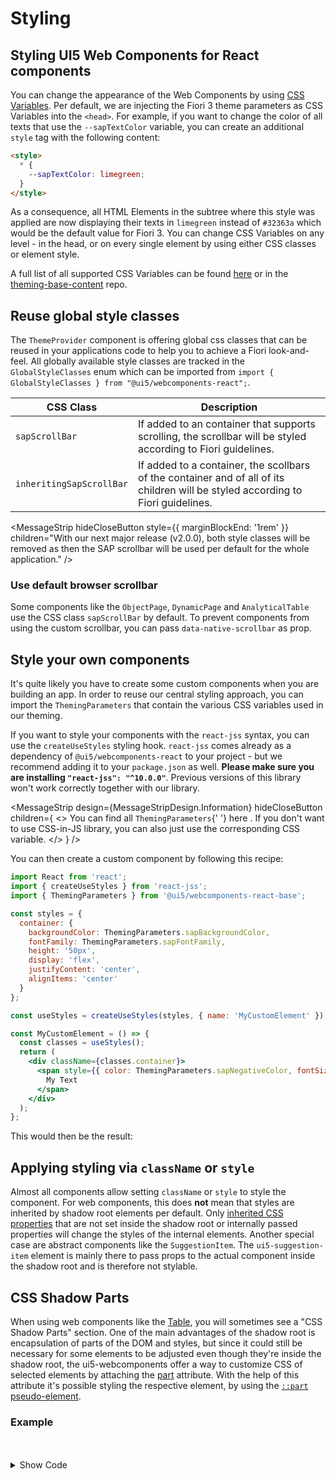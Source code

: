 
<Meta title="Styling" />

# Styling

<TableOfContent />

## Styling UI5 Web Components for React components

You can change the appearance of the Web Components by using [CSS Variables](https://www.w3schools.com/Css/css3_variables.asp).
Per default, we are injecting the Fiori 3 theme parameters as CSS Variables into the `<head>`.
For example, if you want to change the color of all texts that use the `--sapTextColor` variable, you can create an additional `style` tag with the following content:

```html
<style>
  * {
    --sapTextColor: limegreen;
  }
</style>
```

<MessageStrip
  hideCloseButton
  design={MessageStripDesign.Warning}
  children="Changing the value of a CSS Variable will affect theming capabilities, as it will be changed for all themes!"
/>

As a consequence, all HTML Elements in the subtree where this style was applied are now displaying their texts in `limegreen` instead of `#32363a` which would be the default value for Fiori 3.
You can change CSS Variables on any level - in the head, or on every single element by using either CSS classes or element style.

A full list of all supported CSS Variables can be found [here](https://github.com/SAP/ui5-webcomponents-react/blob/main/packages/base/src/styling/ThemingParameters.ts)
or in the [theming-base-content](https://github.com/SAP/theming-base-content/tree/master/content/Base/baseLib) repo.

## Reuse global style classes

The `ThemeProvider` component is offering global css classes that can be reused in your applications code to help you to achieve a Fiori look-and-feel.
All globally available style classes are tracked in the `GlobalStyleClasses` enum which can be imported from `import { GlobalStyleClasses } from "@ui5/webcomponents-react";`.

| CSS Class                | Description                                                                                                                      |
| ------------------------ | -------------------------------------------------------------------------------------------------------------------------------- |
| `sapScrollBar`           | If added to an container that supports scrolling, the scrollbar will be styled according to Fiori guidelines.                    |
| `inheritingSapScrollBar` | If added to a container, the scollbars of the container and of all of its children will be styled according to Fiori guidelines. |

<MessageStrip
  hideCloseButton
  style={{ marginBlockEnd: '1rem' }}
  children="With our next major release (v2.0.0), both style classes will be removed as then the SAP scrollbar will be used per
  default for the whole application."
/>

### Use default browser scrollbar

Some components like the `ObjectPage`, `DynamicPage` and `AnalyticalTable` use the CSS class `sapScrollBar` by default. To prevent components from using the custom scrollbar, you can pass `data-native-scrollbar` as prop.

## Style your own components

It's quite likely you have to create some custom components when you are building an app.
In order to reuse our central styling approach, you can import the `ThemingParameters` that contain the various CSS variables used in our theming.

If you want to style your components with the `react-jss` syntax, you can use the `createUseStyles` styling hook.
`react-jss` comes already as a dependency of `@ui5/webcomponents-react` to your project - but we recommend adding it to your `package.json` as well.
**Please make sure you are installing `"react-jss": "^10.0.0"`**. Previous versions of this library won't work correctly together with our library.

<MessageStrip
  design={MessageStripDesign.Information}
  hideCloseButton
  children={
    <>
      You can find all <code>ThemingParameters</code>{' '}
      <ui5-link
        href="https://sap.github.io/ui5-webcomponents-react/?path=/docs/knowledge-base-public-utils--docs#theming-parameters"
        target="_blank"
      >
        here
      </ui5-link>
      . If you don't want to use CSS-in-JS library, you can also just use the corresponding CSS variable.
    </>
  }
/>

You can then create a custom component by following this recipe:

```jsx
import React from 'react';
import { createUseStyles } from 'react-jss';
import { ThemingParameters } from '@ui5/webcomponents-react-base';

const styles = {
  container: {
    backgroundColor: ThemingParameters.sapBackgroundColor,
    fontFamily: ThemingParameters.sapFontFamily,
    height: '50px',
    display: 'flex',
    justifyContent: 'center',
    alignItems: 'center'
  }
};

const useStyles = createUseStyles(styles, { name: 'MyCustomElement' });

const MyCustomElement = () => {
  const classes = useStyles();
  return (
    <div className={classes.container}>
      <span style={{ color: ThemingParameters.sapNegativeColor, fontSize: ThemingParameters.sapFontLargeSize }}>
        My Text
      </span>
    </div>
  );
};
```

This would then be the result:

<ThemeProvider>
  <MyCustomElement />
</ThemeProvider>

## Applying styling via `className` or `style`

Almost all components allow setting `className` or `style` to style the component. For web components, this does **not** mean that styles are inherited by shadow root elements per default.
Only [inherited CSS properties](https://developer.mozilla.org/en-US/docs/Web/CSS/inheritance#inherited_properties) that are not set inside the shadow root or internally passed properties will change the styles of the internal elements.
Another special case are abstract components like the `SuggestionItem`. The `ui5-suggestion-item` element is mainly there to pass props to the actual component inside the shadow root and is therefore not stylable.

## CSS Shadow Parts

When using web components like the [Table](https://sap.github.io/ui5-webcomponents-react/?path=/docs/data-display-table--docs), you will sometimes see a "CSS Shadow Parts" section.
One of the main advantages of the shadow root is encapsulation of parts of the DOM and styles, but since it could still be necessary for some elements to be adjusted even though they're inside the shadow root, the ui5-webcomponents offer a way to customize CSS of selected elements by attaching the [part](https://developer.mozilla.org/en-US/docs/Web/HTML/Global_attributes#part) attribute.
With the help of this attribute it's possible styling the respective element, by using the [`::part` pseudo-element](https://developer.mozilla.org/en-US/docs/Web/CSS/::part).

### Example

<TableShadowRootExample />

<br />
<br />

<details>

<summary>Show Code</summary>

```css
.thGreen::part(column) {
  background-color: lightgreen;
}
.trBlue::part(row) {
  background-color: lightblue;
}
```

```jsx
const TableComponent = () => {
  return (
    <Table
      columns={
        <>
          <TableColumn className="thGreen">
            <Label>Product</Label>
          </TableColumn>
          <TableColumn>
            <Label>Price</Label>
          </TableColumn>
        </>
      }
    >
      <TableRow className="trBlue">
        <TableCell>
          <Label>Notebook Basic</Label>
        </TableCell>
        <TableCell>
          <Label>956EUR</Label>
        </TableCell>
      </TableRow>
      <TableRow>
        <TableCell>
          <Label>Notebook Basic 17HT-1001</Label>
        </TableCell>
        <TableCell>
          <Label>1249EUR</Label>
        </TableCell>
      </TableRow>
    </Table>
  );
};
```

</details>

<Footer />
